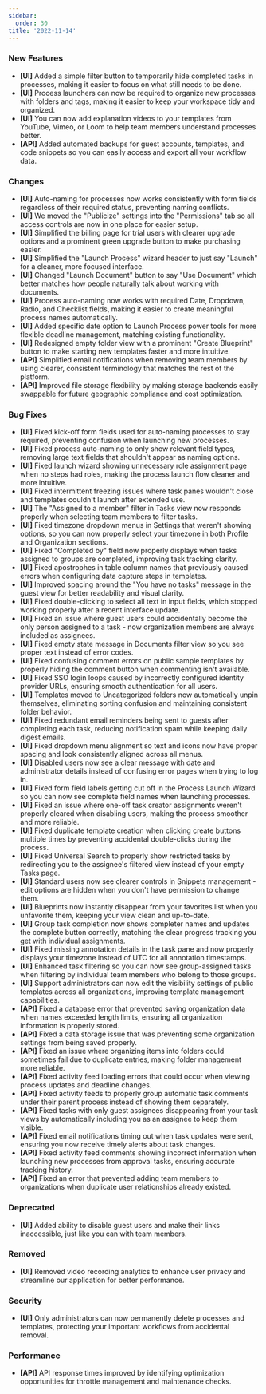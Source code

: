 ```yaml
---
sidebar:
  order: 30
title: '2022-11-14'
---
```


### New Features

- **[UI]** Added a simple filter button to temporarily hide completed tasks in processes, making it easier to focus on what still needs to be done.
- **[UI]** Process launchers can now be required to organize new processes with folders and tags, making it easier to keep your workspace tidy and organized.
- **[UI]** You can now add explanation videos to your templates from YouTube, Vimeo, or Loom to help team members understand processes better.
- **[API]** Added automated backups for guest accounts, templates, and code snippets so you can easily access and export all your workflow data.

### Changes

- **[UI]** Auto-naming for processes now works consistently with form fields regardless of their required status, preventing naming conflicts.
- **[UI]** We moved the "Publicize" settings into the "Permissions" tab so all access controls are now in one place for easier setup.
- **[UI]** Simplified the billing page for trial users with clearer upgrade options and a prominent green upgrade button to make purchasing easier.
- **[UI]** Simplified the "Launch Process" wizard header to just say "Launch" for a cleaner, more focused interface.
- **[UI]** Changed "Launch Document" button to say "Use Document" which better matches how people naturally talk about working with documents.
- **[UI]** Process auto-naming now works with required Date, Dropdown, Radio, and Checklist fields, making it easier to create meaningful process names automatically.
- **[UI]** Added specific date option to Launch Process power tools for more flexible deadline management, matching existing functionality.
- **[UI]** Redesigned empty folder view with a prominent "Create Blueprint" button to make starting new templates faster and more intuitive.
- **[API]** Simplified email notifications when removing team members by using clearer, consistent terminology that matches the rest of the platform.
- **[API]** Improved file storage flexibility by making storage backends easily swappable for future geographic compliance and cost optimization.

### Bug Fixes

- **[UI]** Fixed kick-off form fields used for auto-naming processes to stay required, preventing confusion when launching new processes.
- **[UI]** Fixed process auto-naming to only show relevant field types, removing large text fields that shouldn't appear as naming options.
- **[UI]** Fixed launch wizard showing unnecessary role assignment page when no steps had roles, making the process launch flow cleaner and more intuitive.
- **[UI]** Fixed intermittent freezing issues where task panes wouldn't close and templates couldn't launch after extended use.
- **[UI]** The "Assigned to a member" filter in Tasks view now responds properly when selecting team members to filter tasks.
- **[UI]** Fixed timezone dropdown menus in Settings that weren't showing options, so you can now properly select your timezone in both Profile and Organization sections.
- **[UI]** Fixed "Completed by" field now properly displays when tasks assigned to groups are completed, improving task tracking clarity.
- **[UI]** Fixed apostrophes in table column names that previously caused errors when configuring data capture steps in templates.
- **[UI]** Improved spacing around the "You have no tasks" message in the guest view for better readability and visual clarity.
- **[UI]** Fixed double-clicking to select all text in input fields, which stopped working properly after a recent interface update.
- **[UI]** Fixed an issue where guest users could accidentally become the only person assigned to a task - now organization members are always included as assignees.
- **[UI]** Fixed empty state message in Documents filter view so you see proper text instead of error codes.
- **[UI]** Fixed confusing comment errors on public sample templates by properly hiding the comment button when commenting isn't available.
- **[UI]** Fixed SSO login loops caused by incorrectly configured identity provider URLs, ensuring smooth authentication for all users.
- **[UI]** Templates moved to Uncategorized folders now automatically unpin themselves, eliminating sorting confusion and maintaining consistent folder behavior.
- **[UI]** Fixed redundant email reminders being sent to guests after completing each task, reducing notification spam while keeping daily digest emails.
- **[UI]** Fixed dropdown menu alignment so text and icons now have proper spacing and look consistently aligned across all menus.
- **[UI]** Disabled users now see a clear message with date and administrator details instead of confusing error pages when trying to log in.
- **[UI]** Fixed form field labels getting cut off in the Process Launch Wizard so you can now see complete field names when launching processes.
- **[UI]** Fixed an issue where one-off task creator assignments weren't properly cleared when disabling users, making the process smoother and more reliable.
- **[UI]** Fixed duplicate template creation when clicking create buttons multiple times by preventing accidental double-clicks during the process.
- **[UI]** Fixed Universal Search to properly show restricted tasks by redirecting you to the assignee's filtered view instead of your empty Tasks page.
- **[UI]** Standard users now see clearer controls in Snippets management - edit options are hidden when you don't have permission to change them.
- **[UI]** Blueprints now instantly disappear from your favorites list when you unfavorite them, keeping your view clean and up-to-date.
- **[UI]** Group task completion now shows completer names and updates the complete button correctly, matching the clear progress tracking you get with individual assignments.
- **[UI]** Fixed missing annotation details in the task pane and now properly displays your timezone instead of UTC for all annotation timestamps.
- **[UI]** Enhanced task filtering so you can now see group-assigned tasks when filtering by individual team members who belong to those groups.
- **[UI]** Support administrators can now edit the visibility settings of public templates across all organizations, improving template management capabilities.
- **[API]** Fixed a database error that prevented saving organization data when names exceeded length limits, ensuring all organization information is properly stored.
- **[API]** Fixed a data storage issue that was preventing some organization settings from being saved properly.
- **[API]** Fixed an issue where organizing items into folders could sometimes fail due to duplicate entries, making folder management more reliable.
- **[API]** Fixed activity feed loading errors that could occur when viewing process updates and deadline changes.
- **[API]** Fixed activity feeds to properly group automatic task comments under their parent process instead of showing them separately.
- **[API]** Fixed tasks with only guest assignees disappearing from your task views by automatically including you as an assignee to keep them visible.
- **[API]** Fixed email notifications timing out when task updates were sent, ensuring you now receive timely alerts about task changes.
- **[API]** Fixed activity feed comments showing incorrect information when launching new processes from approval tasks, ensuring accurate tracking history.
- **[API]** Fixed an error that prevented adding team members to organizations when duplicate user relationships already existed.

### Deprecated

- **[UI]** Added ability to disable guest users and make their links inaccessible, just like you can with team members.

### Removed

- **[UI]** Removed video recording analytics to enhance user privacy and streamline our application for better performance.

### Security

- **[UI]** Only administrators can now permanently delete processes and templates, protecting your important workflows from accidental removal.

### Performance

- **[API]** API response times improved by identifying optimization opportunities for throttle management and maintenance checks.
